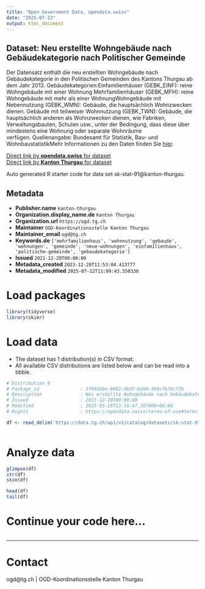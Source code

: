 ```yaml
---
title: "Open Government Data, opendata.swiss"
date: "2025-07-13"
output: html_document
---
```


## Dataset: Neu erstellte Wohngebäude nach Gebäudekategorie nach Politischer Gemeinde

Der Datensatz enthält die neu erstellten Wohngebäude nach Gebäudekategorie in den Politischen Gemeinden des Kantons Thurgau ab dem Jahr 2013. Gebäudekategorien:Einfamilienhäuser (GEBK_EINF): reine Wohngebäude mit einer Wohnung Mehrfamilienhäuser (GEBK_MFH): reine Wohngebäude mit mehr als einer WohnungWohngebäude mit Nebennutzung (GEBK_WMN): Gebäude, die hauptsächlich Wohnzwecken dienen. Gebäude mit teilweiser Wohnnutzung (GEBK_TWN): Gebäude, die hauptsächlich anderen als Wohnzwecken dienen, wie Fabriken, Verwaltungsbauten, Schulen usw., unter der Bedingung, dass diese über mindestens eine Wohnung oder separate Wohnräume verfügen. Quellenangabe: Bundesamt für Statistik, Bau- und WohnbaustatistikMehr Informationen zu den Daten finden Sie [hier](https://www.bfs.admin.ch/bfs/de/home/statistiken/bau-wohnungswesen/bautaetigkeit.html).

[Direct link by **opendata.swiss** for dataset](https://opendata.swiss/de/dataset/neu-erstellte-wohngebaude-nach-gebaudekategorie-nach-politischer-gemeinde)<br>
[Direct link by **Kanton Thurgau** for dataset](https://data.tg.ch/explore/dataset/sk-stat-91/)

Auto generated R starter code for data set sk-stat-91@kanton-thurgau.

## Metadata

- **Publisher.name** `kanton-thurgau`
- **Organization.display_name.de** `Kanton Thurgau`
- **Organization.url** `https://ogd.tg.ch`
- **Maintainer** `OGD-Koordinationsstelle Kanton Thurgau`
- **Maintainer_email** `ogd@tg.ch`
- **Keywords.de** `['mehrfamilienhaus', 'wohnnutzung', 'gebaude', 'wohnungen', 'gemeinde', 'neue-wohnungen', 'einfamilienhaus', 'politische-gemeinde', 'gebaudekategorie']`
- **Issued** `2021-12-20T00:00:00`
- **Metadata_created** `2023-12-20T11:53:04.413777`
- **Metadata_modified** `2025-07-12T11:09:43.550330`


# Load packages

```r

library(tidyverse)
library(skimr)

```

# Load data

-   The dataset has 1 distribution(s) in CSV format.
-   All available CSV distributions are listed below and can be read into a tibble.

```r

# Distribution 0
# Package_id               : 3f99d1be-0802-4bd7-bdd4-468cfb7bcf3b
# Description              : Neu erstellte Wohngebäude nach Gebäudekategorie nach Politischer Gemeinde (csv)
# Issued                   : 2021-12-20T00:00:00
# Modified                 : 2025-03-19T13:16:47.307000+00:00
# Rights                   : https://opendata.swiss/terms-of-use#terms_by

df <- read_delim('https://data.tg.ch/api/v2/catalog/datasets/sk-stat-91/exports/csv?use_labels=true')



```

# Analyze data

```r

glimpse(df)
str(df)
skim(df)

head(df)
tail(df)

```

# Continue your code here...

```r

```

------------------------------------------------------------------------

# Contact

ogd@tg.ch | OGD-Koordinationsstelle Kanton Thurgau
